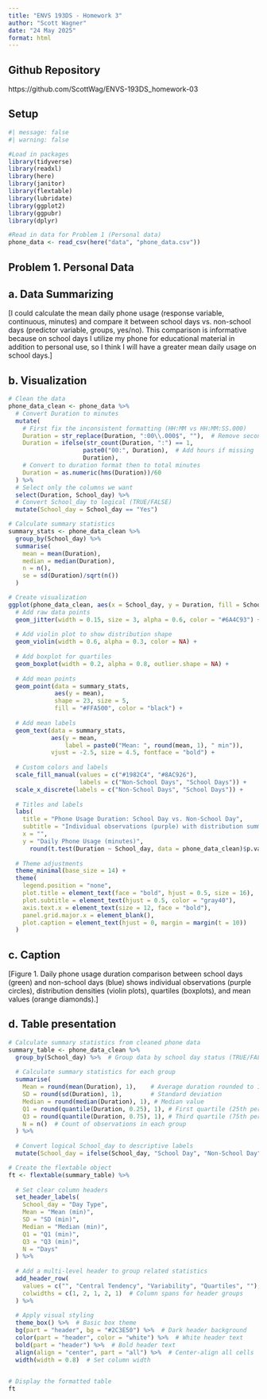 ```yaml
---
title: "ENVS 193DS - Homework 3"
author: "Scott Wagner"
date: "24 May 2025"
format: html
---
```


## Github Repository

https://github.com/ScottWag/ENVS-193DS_homework-03

## Setup

```r
#| message: false
#| warning: false

#Load in packages
library(tidyverse)
library(readxl)
library(here)
library(janitor)
library(flextable)
library(lubridate)
library(ggplot2)
library(ggpubr)
library(dplyr)

#Read in data for Problem 1 (Personal data)
phone_data <- read_csv(here("data", "phone_data.csv"))

```
## Problem 1. Personal Data

## a. Data Summarizing

[I could calculate the mean daily phone usage (response variable, continuous, minutes) and compare it between school days vs. non-school days (predictor variable, groups, yes/no). This comparison is informative because on school days I utilize my phone for educational material in addition to personal use, so I think I will have a greater mean daily usage on school days.]

## b. Visualization

```r

# Clean the data
phone_data_clean <- phone_data %>%
  # Convert Duration to minutes
  mutate(
    # First fix the inconsistent formatting (HH:MM vs HH:MM:SS.000)
    Duration = str_replace(Duration, ":00\\.000$", ""),  # Remove seconds/milliseconds
    Duration = ifelse(str_count(Duration, ":") == 1, 
                     paste0("00:", Duration),  # Add hours if missing
                     Duration),
    # Convert to duration format then to total minutes
    Duration = as.numeric(hms(Duration))/60
  ) %>%
  # Select only the columns we want
  select(Duration, School_day) %>%
  # Convert School_day to logical (TRUE/FALSE)
  mutate(School_day = School_day == "Yes")

# Calculate summary statistics
summary_stats <- phone_data_clean %>%
  group_by(School_day) %>%
  summarise(
    mean = mean(Duration),
    median = median(Duration),
    n = n(),
    se = sd(Duration)/sqrt(n())
  )

# Create visualization
ggplot(phone_data_clean, aes(x = School_day, y = Duration, fill = School_day)) +
  # Add raw data points
  geom_jitter(width = 0.15, size = 3, alpha = 0.6, color = "#6A4C93") +
  
  # Add violin plot to show distribution shape
  geom_violin(width = 0.6, alpha = 0.3, color = NA) +
  
  # Add boxplot for quartiles
  geom_boxplot(width = 0.2, alpha = 0.8, outlier.shape = NA) +
  
  # Add mean points
  geom_point(data = summary_stats, 
             aes(y = mean), 
             shape = 23, size = 5, 
             fill = "#FFA500", color = "black") +
  
  # Add mean labels
  geom_text(data = summary_stats,
            aes(y = mean, 
                label = paste0("Mean: ", round(mean, 1), " min")),
            vjust = -2.5, size = 4.5, fontface = "bold") +
  
  # Custom colors and labels
  scale_fill_manual(values = c("#1982C4", "#8AC926"),
                    labels = c("Non-School Days", "School Days")) +
  scale_x_discrete(labels = c("Non-School Days", "School Days")) +
  
  # Titles and labels
  labs(
    title = "Phone Usage Duration: School Day vs. Non-School Day",
    subtitle = "Individual observations (purple) with distribution summary",
    x = "",
    y = "Daily Phone Usage (minutes)",
      round(t.test(Duration ~ School_day, data = phone_data_clean)$p.value, 3)) +
  
  # Theme adjustments
  theme_minimal(base_size = 14) +
  theme(
    legend.position = "none",
    plot.title = element_text(face = "bold", hjust = 0.5, size = 16),
    plot.subtitle = element_text(hjust = 0.5, color = "gray40"),
    axis.text.x = element_text(size = 12, face = "bold"),
    panel.grid.major.x = element_blank(),
    plot.caption = element_text(hjust = 0, margin = margin(t = 10))
  ) 
```


## c. Caption

[Figure 1. Daily phone usage duration comparison between school days (green) and non-school days (blue) shows individual observations (purple circles), distribution densities (violin plots), quartiles (boxplots), and mean values (orange diamonds).]

## d. Table presentation

```r

# Calculate summary statistics from cleaned phone data
summary_table <- phone_data_clean %>%
  group_by(School_day) %>%  # Group data by school day status (TRUE/FALSE)
  
  # Calculate summary statistics for each group
  summarise(
    Mean = round(mean(Duration), 1),    # Average duration rounded to 1 decimal
    SD = round(sd(Duration), 1),        # Standard deviation
    Median = round(median(Duration), 1), # Median value
    Q1 = round(quantile(Duration, 0.25), 1), # First quartile (25th percentile)
    Q3 = round(quantile(Duration, 0.75), 1), # Third quartile (75th percentile)
    N = n()  # Count of observations in each group
  ) %>%
  
  # Convert logical School_day to descriptive labels
  mutate(School_day = ifelse(School_day, "School Day", "Non-School Day"))

# Create the flextable object
ft <- flextable(summary_table) %>%
  
  # Set clear column headers
  set_header_labels(
    School_day = "Day Type",
    Mean = "Mean (min)",
    SD = "SD (min)",
    Median = "Median (min)",
    Q1 = "Q1 (min)",
    Q3 = "Q3 (min)",
    N = "Days"
  ) %>%
  
  # Add a multi-level header to group related statistics
  add_header_row(
    values = c("", "Central Tendency", "Variability", "Quartiles", ""),
    colwidths = c(1, 2, 1, 2, 1)  # Column spans for header groups
  ) %>%
  
  # Apply visual styling
  theme_box() %>%  # Basic box theme
  bg(part = "header", bg = "#2C3E50") %>%  # Dark header background
  color(part = "header", color = "white") %>%  # White header text
  bold(part = "header") %>%  # Bold header text
  align(align = "center", part = "all") %>%  # Center-align all cells
  width(width = 0.8)  # Set column width
  

# Display the formatted table
ft
  

```



